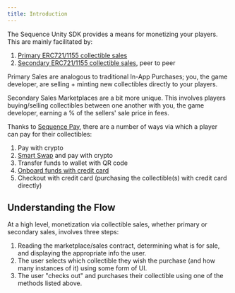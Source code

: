 ```yaml
---
title: Introduction
---
```


The Sequence Unity SDK provides a means for monetizing your players. This are mainly facilitated by:

1. [Primary ERC721/1155 collectible sales](/sdk/unity/monetization/primary-sales/intro)
2. [Secondary ERC721/1155 collectible sales](/sdk/unity/monetization/secondary-sales/intro), peer to peer

Primary Sales are analogous to traditional In-App Purchases; you, the game developer, are selling + minting new collectibles directly to your players.

Secondary Sales Marketplaces are a bit more unique. This involves players buying/selling collectibles between one another with you, the game developer, earning a % of the sellers' sale price in fees.

Thanks to [Sequence Pay](/solutions/payments/overview), there are a number of ways via which a player can pay for their collectibles:

1. Pay with crypto 
2. [Smart Swap](/sdk/web/guides/smart-swaps) and pay with crypto
3. Transfer funds to wallet with QR code 
4. [Onboard funds with credit card](/sdk/unity/monetization/onboard-user-funds)
5. Checkout with credit card (purchasing the collectible(s) with credit card directly)

## Understanding the Flow 

At a high level, monetization via collectible sales, whether primary or secondary sales, involves three steps:

1. Reading the marketplace/sales contract, determining what is for sale, and displaying the appropriate info the user.
2. The user selects which collectible they wish the purchase (and how many instances of it) using some form of UI.
3. The user "checks out" and purchases their collectible using one of the methods listed above.
